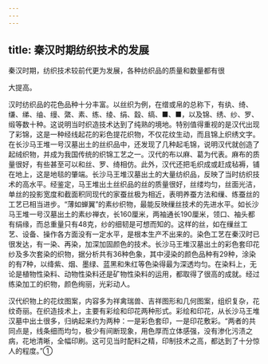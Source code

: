 ```yaml
---
---
---
```

title: 秦汉时期纺织技术的发展
---



秦汉时期，纺织技术较前代更为发展，各种纺织品的质量和数量都有很

大提高。

汉时纺织品的花色品种十分丰富。以丝织为例，在缯或帛的总称下，有纨、绮、缣、绨、䌷、缦、綮、素、练、绫、绢、縠、缟、■、■，以及锦、绣、纱、罗、缎等数十种。这说明当时织造技术达到了纯熟的境地。特别值得重视的是汉代出现了彩锦，这是一种经线起花的彩色提花织物，不仅花纹生动，而且锦上织绣文字。在长沙马王堆一号汉墓出土的丝织品中，还发现了几种起毛锦，说明汉代就创造了起绒织物，并成为我国传统的织锦工艺之一。汉代的布以麻、葛为代表。麻布的质量很好，有些甚至可以和丝、罗、绮相仿。此外，汉代还把毛织成或赶成毡褥，铺在地上，这是地毯的肇端。长沙马王堆汉墓出土的大量纺织品，反映了当时纺织技术的高水平。经鉴定，马王堆出土丝织品的丝的质量很好，丝缕均匀，丝面光洁，单丝的投影宽度和截面积同现代的家蚕丝极为相近，表明养蚕方法和缫、练蚕丝的工艺已相当进步。“薄如蝉翼”的素纱织物，最能反映缫丝技术的先进水平。如长沙马王堆一号汉墓出土的素纱禅衣，长160厘米，两袖通长190厘米，领口、袖头都有绢缘，而总重量只有48克，纱的细韧是可想而知的。这样的丝，如在缫丝工艺、设备、操作各方面没有一定水平，是根本生产不出来的。染色工艺在秦汉时已很发达，有一染、再染，加深加固颜色的技术。长沙马王堆汉墓出土的彩色套印花纱及多次套染的织物，据分析共有36种色象，其中浸染的颜色品种有29种，涂染的有7种，以绛紫、烟、墨绿、蓝黑和朱红等色染得最为深透均匀。在染料上，无论是植物性染料、动物性染料还是矿物性染料的运用，都取得了很高的成就。经过练染加工的织物，颜色绚丽，光彩动人。

汉代织物上的花纹图案，内容多为祥禽瑞兽、吉祥图形和几何图案，组织复杂，花纹奇丽。在织造技术上，主要有彩绘和印花两种形式。彩绘和印花，从长沙马王堆汉墓中出土很多，归纳起来约为两种：一是彩色套印，一是印花敷彩。“两者的共同点是，线条细而均匀，极少有间断现象，用色厚而立体感强，没有渗化污渍之病，花地清晰，全幅印刷。这可见当时配料之精，印制技术之高，都达到了十分惊人的程度。”①